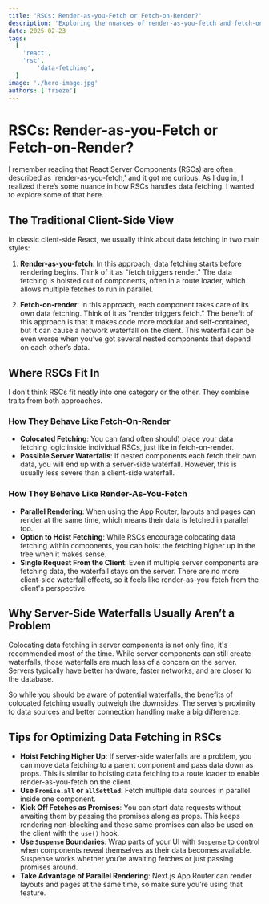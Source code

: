 ```yaml
---
title: 'RSCs: Render-as-you-Fetch or Fetch-on-Render?'
description: 'Exploring the nuances of render-as-you-fetch and fetch-on-render patterns in React Server Components (RSCs).'
date: 2025-02-23
tags:
  [
    'react',
    'rsc',
		'data-fetching',
  ]
image: './hero-image.jpg'
authors: ['frieze']
---
```


# RSCs: Render-as-you-Fetch or Fetch-on-Render?

I remember reading that React Server Components (RSCs) are often described as 'render-as-you-fetch,' and it got me curious. As I dug in, I realized there’s some nuance in how RSCs handles data fetching. I wanted to explore some of that here.

## The Traditional Client-Side View

In classic client-side React, we usually think about data fetching in two main styles:

1. **Render-as-you-fetch**: In this approach, data fetching starts before rendering begins. Think of it as "fetch triggers render." The data fetching is hoisted out of components, often in a route loader, which allows multiple fetches to run in parallel.

2. **Fetch-on-render**: In this approach, each component takes care of its own data fetching. Think of it as "render triggers fetch." The benefit of this approach is that it makes code more modular and self-contained, but it can cause a network waterfall on the client. This waterfall can be even worse when you’ve got several nested components that depend on each other’s data.

## Where RSCs Fit In

I don't think RSCs fit neatly into one category or the other. They combine traits from both approaches.

### How They Behave Like Fetch-On-Render

- **Colocated Fetching**: You can (and often should) place your data fetching logic inside individual RSCs, just like in fetch-on-render.
- **Possible Server Waterfalls**: If nested components each fetch their own data, you will end up with a server-side waterfall. However, this is usually less severe than a client-side waterfall.

### How They Behave Like Render-As-You-Fetch

- **Parallel Rendering**: When using the App Router, layouts and pages can render at the same time, which means their data is fetched in parallel too.
- **Option to Hoist Fetching**: While RSCs encourage colocating data fetching within components, you can hoist the fetching higher up in the tree when it makes sense.
- **Single Request From the Client**: Even if multiple server components are fetching data, the waterfall stays on the server. There are no more client-side waterfall effects, so it feels like render-as-you-fetch from the client's perspective.

## Why Server-Side Waterfalls Usually Aren’t a Problem

Colocating data fetching in server components is not only fine, it's recommended most of the time. While server components can still create waterfalls, those waterfalls are much less of a concern on the server. Servers typically have better hardware, faster networks, and are closer to the database.

So while you should be aware of potential waterfalls, the benefits of colocated fetching usually outweigh the downsides. The server’s proximity to data sources and better connection handling make a big difference.

## Tips for Optimizing Data Fetching in RSCs

- **Hoist Fetching Higher Up**: If server-side waterfalls are a problem, you can move data fetching to a parent component and pass data down as props. This is similar to hoisting data fetching to a route loader to enable render-as-you-fetch on the client.
- **Use `Promise.all` or `allSettled`**: Fetch multiple data sources in parallel inside one component.
- **Kick Off Fetches as Promises**: You can start data requests without awaiting them by passing the promises along as props. This keeps rendering non-blocking and these same promises can also be used on the client with the `use()` hook.
- **Use `Suspense` Boundaries**: Wrap parts of your UI with `Suspense` to control when components reveal themselves as their data becomes available. Suspense works whether you’re awaiting fetches or just passing promises around.
- **Take Advantage of Parallel Rendering**: Next.js App Router can render layouts and pages at the same time, so make sure you’re using that feature.
